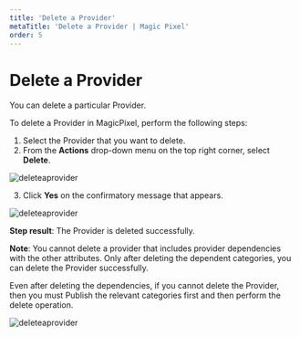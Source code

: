 ---
title: 'Delete a Provider'
metaTitle: 'Delete a Provider | Magic Pixel'
order: 5
---

# Delete a Provider

You can delete a particular Provider.

To delete a Provider in MagicPixel, perform the following steps:
1.	Select the Provider that you want to delete.
2.	From the **Actions** drop-down menu on the top right corner, select **Delete**.

![deleteaprovider](/images/providersimages/delete.png)

3.	Click **Yes** on the confirmatory message that appears.

![deleteaprovider](/images/providersimages/deleteconfirmatory.png)

**Step result**: The Provider is deleted successfully.

**Note**: You cannot delete a provider that includes provider dependencies with the other attributes. Only after deleting the dependent categories, you can delete the Provider successfully.

Even after deleting the dependencies, if you cannot delete the Provider, then you must Publish the relevant categories first and then perform the delete operation.


![deleteaprovider](/images/providersimages/providerdependencies.png)